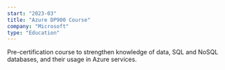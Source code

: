 ```yaml
---
start: "2023-03"
title: "Azure DP900 Course"
company: "Microsoft"
type: "Education"
---
```


Pre-certification course to strengthen knowledge of data, SQL and NoSQL databases, and their usage in Azure services.
